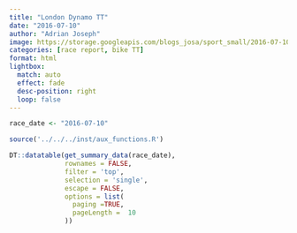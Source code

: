 ```yaml
---
title: "London Dynamo TT"
date: "2016-07-10"
author: "Adrian Joseph"
image: https://storage.googleapis.com/blogs_josa/sport_small/2016-07-10_LONDON_DYNAMO_TT/img/00.png
categories: [race report, bike TT]
format: html
lightbox:
  match: auto
  effect: fade
  desc-position: right
  loop: false
---
```

 
```r
race_date <- "2016-07-10"

source('../../../inst/aux_functions.R')

DT::datatable(get_summary_data(race_date),
              rownames = FALSE,
              filter = 'top',
              selection = 'single',
              escape = FALSE,
              options = list(
                paging =TRUE,
                pageLength =  10
              ))
```

